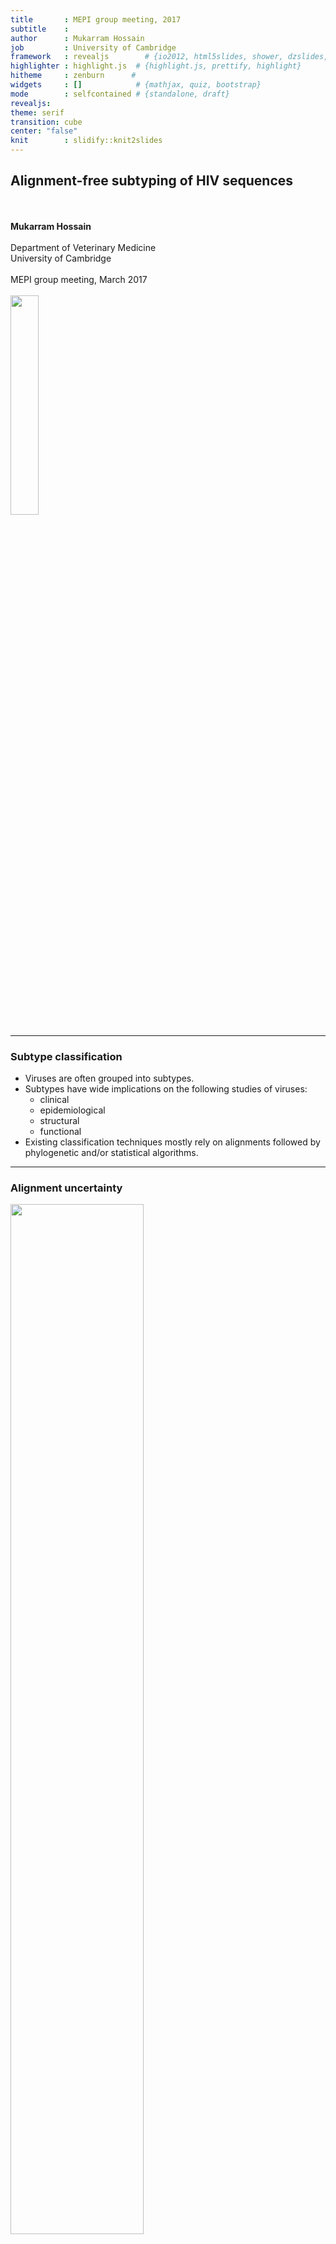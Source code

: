 ```yaml
---
title       : MEPI group meeting, 2017 
subtitle    : 
author      : Mukarram Hossain
job         : University of Cambridge
framework   : revealjs        # {io2012, html5slides, shower, dzslides, ...}
highlighter : highlight.js  # {highlight.js, prettify, highlight}
hitheme     : zenburn      # 
widgets     : []            # {mathjax, quiz, bootstrap}
mode        : selfcontained # {standalone, draft}
revealjs:
theme: serif
transition: cube
center: "false"
knit        : slidify::knit2slides
---
```

  
## Alignment-free subtyping of HIV sequences
<br></br>
**Mukarram Hossain**
<br></br>
Department of Veterinary Medicine  
University of Cambridge
<br></br>
MEPI group meeting, March 2017 
<br></br>
<img src="assets/img/uc-colour-reveresed.png" width="30%" style="border: 0px">&nbsp;


---
  
### Subtype classification
  
- Viruses are often grouped into subtypes.
- Subtypes have wide implications on the following studies of viruses:
    - clinical
    - epidemiological
    - structural
    - functional
- Existing classification techniques mostly rely on alignments followed by phylogenetic and/or statistical algorithms.

---

### Alignment uncertainty

<img src="assets/img/ha.sp.png" width="65%" style="border: 0px">&nbsp;

---

### Alignment-free classification

- Lossless compression techniques have shown promising results for biological sequence classification:
  - Protein family prediction (Begleiter et al., 2004)
  - Protein structure prediction (Ferragina et al., 2007)

---
  
<br></br>
<img src="assets/img/comet_title.png" width="100%" style="border: 0px">&nbsp;

---
  
### COMET 
  
- COMET is an ultrafast alignment free subtyping tool
- Uses **P**rediction by **P**artial **M**atching (PPM)
- Initially designed for HIV-1
- COMET was tested on both synthetic (1090698) and clinical (10625) HIV datasets
- Sensitivity and specificity were comparable to or higher than:
    - REGA (de Oliveira *et al.*, 2005) and 
    - SCUEAL (Pond *et al.*, 2009)
- Detected and identified new recombinant forms

---

### COMET algorithm

- Builds variable-order Markov models for each reference sequence
- Given a query, COMET calculates log likelihood of observing a base at each positions
- This results in a matrix of likelihood values
- Subtype call is done using a decision tree

---

### The decision tree

<img src="assets/img/decision_tree.png" width="550px" height="600px" style="border: 0px">&nbsp;

---

### Classification using Neural Networks

- *Neural networks* are computational system mimicking biological brain
- Consists of a cluster of neural units organised in layers

<br></br>
<img src="assets/img/ann.jpg" width="40%" style="border: 0px">&nbsp;

---

### ANN: design

- The input layer consists of 32 neurons:
    - gets values from the fixed context 
- Hidden layer consists of **N** neurons
    - processes inputs coming from the input layer using wights and biases
- Output layer consists of 4 neurons
    - uses *softmax funnction* to generate probabilities for the Nucleotide bases A, C, G, T 

---

### ANN : implementation

- Based on the example code from the book 'Neural networks and deep learning' by Michael Nielsen
- Written in Python3 

---

### ANN: training

- We use the reference sequence set used in **COMET** to train the ANN
- Cross-validation is done using randomly removing one sequence from the training set
- Cross-entropy cost function is used to update network weights and biases

---

### ANN: subtyping

- For each nucleotide positions in the query sequence: 
    - ANNs from each subtype generates probabilities of seeing the nucleotide given previous context
- The decision tree used in COMET is used to predict the subtype of the query sequence

---

### Cross-validation

<img src="assets/img/accuracy_8_500_train.png" width="70%" style="border: 0px">&nbsp;

---

### Test datasets

- Reference
- Vanderbilt
- PR-RT 

---

### Accuracy comparison

<img src="assets/img/compare.png" width="60%" style="border: 0px">&nbsp;

---

### Future direction

- Optimise neural network parameters
- Larger context size?
- Recursive Neural Networks (RNN)?
- Report breakpoints for potential novel recombinants 
- Implement using TensorFlow 

---

<br></br>
<img src="assets/img/questions.jpg" width="600px" class="centred" style="margin: 10px 10px" />
  
